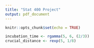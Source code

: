 ```yaml
---
title: "Stat 400 Project"
output: pdf_document
---
```


```r
knitr::opts_chunk$set(echo = TRUE)
```

```r
incubation_time <- rgamma(5, 6, (2/3))
crucial_distance <- rexp(5, 1/8)
```